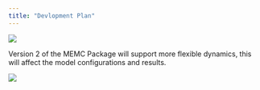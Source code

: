 ```yaml
---
title: "Devlopment Plan"
---
```


![](roadmap.png)
 
Version 2 of the MEMC Package will support more flexible dynamics, this will affect the model configurations and results. 

![](FutureDynamics.png)
